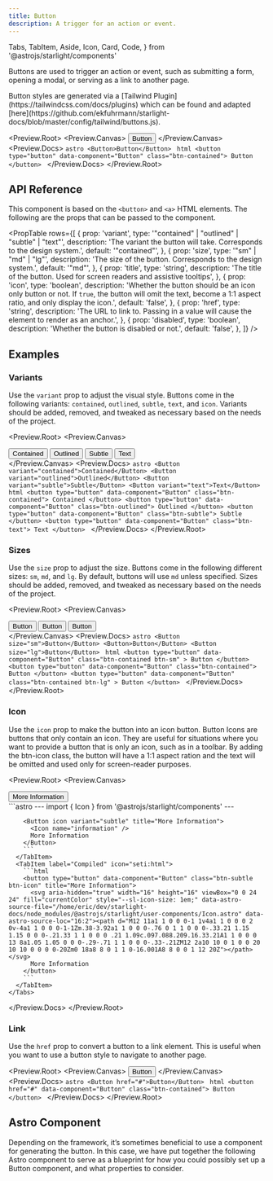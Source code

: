 ```yaml
---
title: Button
description: A trigger for an action or event.
---
```


  Tabs,
  TabItem,
  Aside,
  Icon,
  Card,
  Code,
} from '@astrojs/starlight/components'

Buttons are used to trigger an action or event, such as submitting a form, opening a modal, or serving as a link to another page.

<Aside>
  Button styles are generated via a [Tailwind
  Plugin](https://tailwindcss.com/docs/plugins) which can be found and adapted
  [here](https://github.com/ekfuhrmann/starlight-docs/blob/master/config/tailwind/buttons.js).
</Aside>

<Preview.Root>
  <Preview.Canvas>
    <Button>Button</Button>
  </Preview.Canvas>
  <Preview.Docs>
    <Tabs>
      <TabItem label="Astro" icon="astro">
        ```astro
        <Button>Button</Button>
        ```
      </TabItem>
      <TabItem label="Compiled" icon="seti:html">
        ```html
        <button type="button" data-component="Button" class="btn-contained">
          Button
        </button>
        ```
      </TabItem>
    </Tabs>
  </Preview.Docs>
</Preview.Root>

## API Reference

This component is based on the `<button>` and `<a>` HTML elements. The following are the props that can be passed to the component.

<PropTable
  rows={[
    {
      prop: 'variant',
      type: '"contained" | "outlined" | "subtle" | "text"',
      description:
        'The variant the button will take. Corresponds to the design system.',
      default: '"contained"',
    },
    {
      prop: 'size',
      type: '"sm" | "md" | "lg"',
      description: 'The size of the button. Corresponds to the design system.',
      default: '"md"',
    },
    {
      prop: 'title',
      type: 'string',
      description:
        'The title of the button. Used for screen readers and assistive tooltips',
    },
    {
      prop: 'icon',
      type: 'boolean',
      description:
        'Whether the button should be an icon only button or not. If `true`, the button will omit the text, become a 1:1 aspect ratio, and only display the icon.',
      default: 'false',
    },
    {
      prop: 'href',
      type: 'string',
      description:
        'The URL to link to. Passing in a value will cause the element to render as an anchor.',
    },
    {
      prop: 'disabled',
      type: 'boolean',
      description: 'Whether the button is disabled or not.',
      default: 'false',
    },
  ]}
/>

## Examples

### Variants

Use the `variant` prop to adjust the visual style. Buttons come in the following variants: `contained`, `outlined`, `subtle`, `text`, and `icon`. Variants should be added, removed, and tweaked as necessary based on the needs of the project.

<Preview.Root>
  <Preview.Canvas>
    <div class="flex flex-wrap gap-16">
      <Button variant="contained">Contained</Button>
      <Button variant="outlined">Outlined</Button>
      <Button variant="subtle">Subtle</Button>
      <Button variant="text">Text</Button>
    </div>
  </Preview.Canvas>
  <Preview.Docs>
    <Tabs>
      <TabItem label="Astro" icon="astro">
        ```astro
        <Button variant="contained">Contained</Button>
        <Button variant="outlined">Outlined</Button>
        <Button variant="subtle">Subtle</Button>
        <Button variant="text">Text</Button>
        ```
      </TabItem>
      <TabItem label="Compiled" icon="seti:html">
        ```html
        <button type="button" data-component="Button" class="btn-contained">
          Contained
        </button>
        <button type="button" data-component="Button" class="btn-outlined">
          Outlined
        </button>
        <button type="button" data-component="Button" class="btn-subtle">
          Subtle
        </button>
        <button type="button" data-component="Button" class="btn-text">
          Text
        </button>
        ```
      </TabItem>
    </Tabs>
  </Preview.Docs>
</Preview.Root>

### Sizes

Use the `size` prop to adjust the size. Buttons come in the following different sizes: `sm`, `md`, and `lg`. By default, buttons will use `md` unless specified. Sizes should be added, removed, and tweaked as necessary based on the needs of the project.

<Preview.Root>
  <Preview.Canvas>
    <div class="flex flex-wrap items-center gap-16">
      <Button size="sm">Button</Button>
      <Button>Button</Button>
      <Button size="lg">Button</Button>
    </div>
  </Preview.Canvas>
  <Preview.Docs>
    <Tabs>
      <TabItem label="Astro" icon="astro">
        ```astro
        <Button size="sm">Button</Button>
        <Button>Button</Button>
        <Button size="lg">Button</Button>
        ```
      </TabItem>
      <TabItem label="Compiled" icon="seti:html">
        ```html
        <button
          type="button"
          data-component="Button"
          class="btn-contained btn-sm"
        >
          Button
        </button>
        <button type="button" data-component="Button" class="btn-contained">
          Button
        </button>
        <button
          type="button"
          data-component="Button"
          class="btn-contained btn-lg"
        >
          Button
        </button>
        ```
      </TabItem>
    </Tabs>
  </Preview.Docs>
</Preview.Root>

### Icon

Use the `icon` prop to make the button into an icon button. Button Icons are buttons that only contain an icon. They are useful for situations where you want to provide a button that is only an icon, such as in a toolbar. By adding the btn-icon class, the button will have a 1:1 aspect ration and the text will be omitted and used only for screen-reader purposes.

<Preview.Root>
  <Preview.Canvas>
  <div class="flex flex-wrap items-center gap-16">
    <Button icon variant="subtle" title="More Information">
      <Icon name="information" />
      More Information
    </Button>
  </div>
  </Preview.Canvas>
  <Preview.Docs>
    <Tabs>
      <TabItem label="Astro" icon="astro">
        ```astro
        ---
        import { Icon } from '@astrojs/starlight/components'
        ---

        <Button icon variant="subtle" title="More Information">
          <Icon name="information" />
          More Information
        </Button>
        ```
      </TabItem>
      <TabItem label="Compiled" icon="seti:html">
        ```html
        <button type="button" data-component="Button" class="btn-subtle btn-icon" title="More Information">
          <svg aria-hidden="true" width="16" height="16" viewBox="0 0 24 24" fill="currentColor" style="--sl-icon-size: 1em;" data-astro-source-file="/home/eric/dev/starlight-docs/node_modules/@astrojs/starlight/user-components/Icon.astro" data-astro-source-loc="16:2"><path d="M12 11a1 1 0 0 0-1 1v4a1 1 0 0 0 2 0v-4a1 1 0 0 0-1-1Zm.38-3.92a1 1 0 0 0-.76 0 1 1 0 0 0-.33.21 1.15 1.15 0 0 0-.21.33 1 1 0 0 0 .21 1.09c.097.088.209.16.33.21A1 1 0 0 0 13 8a1.05 1.05 0 0 0-.29-.71 1 1 0 0 0-.33-.21ZM12 2a10 10 0 1 0 0 20 10 10 0 0 0 0-20Zm0 18a8 8 0 1 1 0-16.001A8 8 0 0 1 12 20Z"></path></svg>
          More Information
        </button>
        ```
      </TabItem>
    </Tabs>

  </Preview.Docs>
</Preview.Root>

### Link

Use the `href` prop to convert a button to a link element. This is useful when you want to use a button style to navigate to another page.

<Preview.Root>
  <Preview.Canvas>
    <Button href="#">Button</Button>
  </Preview.Canvas>
  <Preview.Docs>
    <Tabs>
      <TabItem label="Astro" icon="astro">
        ```astro
        <Button href="#">Button</Button>
        ```
      </TabItem>
      <TabItem label="Compiled" icon="seti:html">
        ```html
        <button href="#" data-component="Button" class="btn-contained">
          Button
        </button>
        ```
      </TabItem>
    </Tabs>
  </Preview.Docs>
</Preview.Root>

## Astro Component

Depending on the framework, it’s sometimes beneficial to use a component for generating the button. In this case, we have put together the following Astro component to serve as a blueprint for how you could possibly set up a Button component, and what properties to consider.

<Code code={ButtonRaw} lang="astro" title="Button.astro" />
